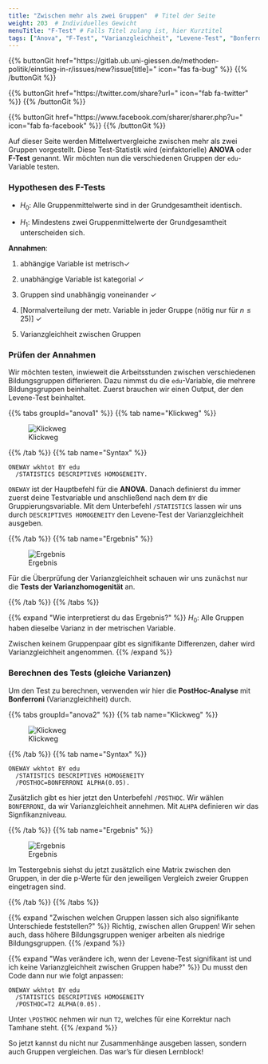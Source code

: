 ```yaml
---
title: "Zwischen mehr als zwei Gruppen"  # Titel der Seite
weight: 203  # Individuelles Gewicht 
menuTitle: "F-Test" # Falls Titel zulang ist, hier Kurztitel
tags: ["Anova", "F-Test", "Varianzgleichheit", "Levene-Test", "Bonferroni"]  # Tags hiereinsetzen; Kurzwort, was auf der Seite passsiert
---
```


{{% buttonGit href=\"https\:\/\/gitlab.ub.uni-giessen.de\/methoden-politik\/einstieg-in-r\/issues\/new?issue[title]=\" icon=\"fas fa-bug\" %}} {{% /buttonGit %}} 

{{% buttonGit href=\"https\:\/\/twitter.com\/share?url=\" icon=\"fab fa-twitter\" %}} {{% /buttonGit %}}

{{% buttonGit href=\"https\:\/\/www.facebook.com\/sharer\/sharer.php?u=\" icon=\"fab fa-facebook\" %}} {{% /buttonGit %}}

Auf dieser Seite werden Mittelwertvergleiche zwischen mehr als zwei Gruppen vorgestellt. Diese Test-Statistik wird (einfaktorielle) **ANOVA** oder **F-Test** genannt. Wir möchten nun die verschiedenen Gruppen der `edu`-Variable testen. 

### Hypothesen des F-Tests

- $H_0$: Alle Gruppenmittelwerte sind in der Grundgesamtheit identisch.

- $H_1$: Mindestens zwei Gruppenmittelwerte der Grundgesamtheit unterscheiden sich.


**Annahmen**:

1. abhängige Variable ist metrisch$\checkmark$

2. unabhängige Variable ist kategorial $\checkmark$

3. Gruppen sind unabhängig voneinander $\checkmark$

4. [Normalverteilung der metr. Variable in jeder Gruppe (nötig nur für $n \leq 25$)] $\checkmark$

5. Varianzgleichheit zwischen Gruppen

### Prüfen der Annahmen

Wir möchten testen, inwieweit die Arbeitsstunden zwischen verschiedenen Bildungsgruppen differieren. Dazu nimmst du die `edu`-Variable, die mehrere Bildungsgruppen beinhaltet. Zuerst  brauchen wir einen Output, der den Levene-Test beinhaltet.

{{% tabs groupId=\"anova1\" %}}
{{% tab name=\"Klickweg\" %}}

![Klickweg](../gif/anova1.gif)

{{% /tab %}}
{{% tab name=\"Syntax\" %}}
```spss
ONEWAY wkhtot BY edu
  /STATISTICS DESCRIPTIVES HOMOGENEITY.
```

`ONEWAY` ist der Hauptbefehl für die **ANOVA**. Danach definierst du immer zuerst deine Testvariable und anschließend nach dem `BY` die Gruppierungsvariable. Mit dem Unterbefehl `/STATISTICS` lassen wir uns durch `DESCRIPTIVES HOMOGENEITY` den Levene-Test der Varianzgleichheit ausgeben. 

{{% /tab %}}
{{% tab name=\"Ergebnis\" %}}

![Ergebnis](../img/anova1.png)

Für die Überprüfung der Varianzgleichheit schauen wir uns zunächst nur die **Tests der Varianzhomogenität** an. 

{{% /tab %}}
{{% /tabs %}}

{{% expand \"Wie interpretierst du das Ergebnis?\" %}}
$H_0$: Alle Gruppen haben dieselbe Varianz in der metrischen Variable.

Zwischen keinem Gruppenpaar gibt es signifikante Differenzen, daher wird Varianzgleichheit angenommen. 
{{% /expand %}}

### Berechnen des Tests (gleiche Varianzen)

Um den Test zu berechnen, verwenden wir hier die **PostHoc-Analyse** mit **Bonferroni** (Varianzgleichheit) durch.

{{% tabs groupId=\"anova2\" %}}
{{% tab name=\"Klickweg\" %}}

![Klickweg](../gif/anova2.gif)

{{% /tab %}}
{{% tab name=\"Syntax\" %}}
```spss
ONEWAY wkhtot BY edu
  /STATISTICS DESCRIPTIVES HOMOGENEITY 
  /POSTHOC=BONFERRONI ALPHA(0.05).
```

Zusätzlich gibt es hier jetzt den Unterbefehl `/POSTHOC`. Wir wählen `BONFERRONI`, da wir Varianzgleichheit annehmen. Mit `ALHPA` definieren wir das Signfikanzniveau.

{{% /tab %}}
{{% tab name=\"Ergebnis\" %}}

![Ergebnis](../img/anova2.png)

Im Testergebnis siehst du jetzt zusätzlich eine Matrix zwischen den Gruppen, in der die p-Werte für den jeweiligen Vergleich zweier Gruppen eingetragen sind. 

{{% /tab %}}
{{% /tabs %}}

{{% expand \"Zwischen welchen Gruppen lassen sich also signifikante Unterschiede feststellen?\" %}}
Richtig, zwischen allen Gruppen! Wir sehen auch, dass höhere Bildungsgruppen weniger arbeiten als niedrige Bildungsgruppen.
{{% /expand %}}

{{% expand \"Was verändere ich, wenn der Levene-Test signifikant ist und ich keine Varianzgleichheit zwischen Gruppen habe?\" %}}
Du musst den Code dann nur wie folgt anpassen:
```spss
ONEWAY wkhtot BY edu
  /STATISTICS DESCRIPTIVES HOMOGENEITY 
  /POSTHOC=T2 ALPHA(0.05).
```

Unter `\POSTHOC` nehmen wir nun `T2`, welches für eine Korrektur nach Tamhane steht.
{{% /expand %}}

So jetzt kannst du nicht nur Zusammenhänge ausgeben lassen, sondern auch Gruppen vergleichen. Das war's für diesen Lernblock!